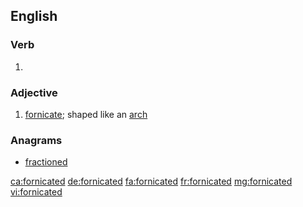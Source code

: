 ==English==

===Verb===
{{head|en}}

# {{en-past of|fornicate}}

===Adjective===
{{en-adj}}

# [[fornicate]]; shaped like an [[arch]]

===Anagrams===
* [[fractioned#English|fractioned]]

[[ca:fornicated]]
[[de:fornicated]]
[[fa:fornicated]]
[[fr:fornicated]]
[[mg:fornicated]]
[[vi:fornicated]]